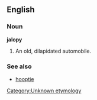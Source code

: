 ==English==

===Noun===
'''jalopy'''

#An old, dilapidated automobile.

===See also===
*[[hooptie]]

[[Category:Unknown etymology]]<!--SOED-->